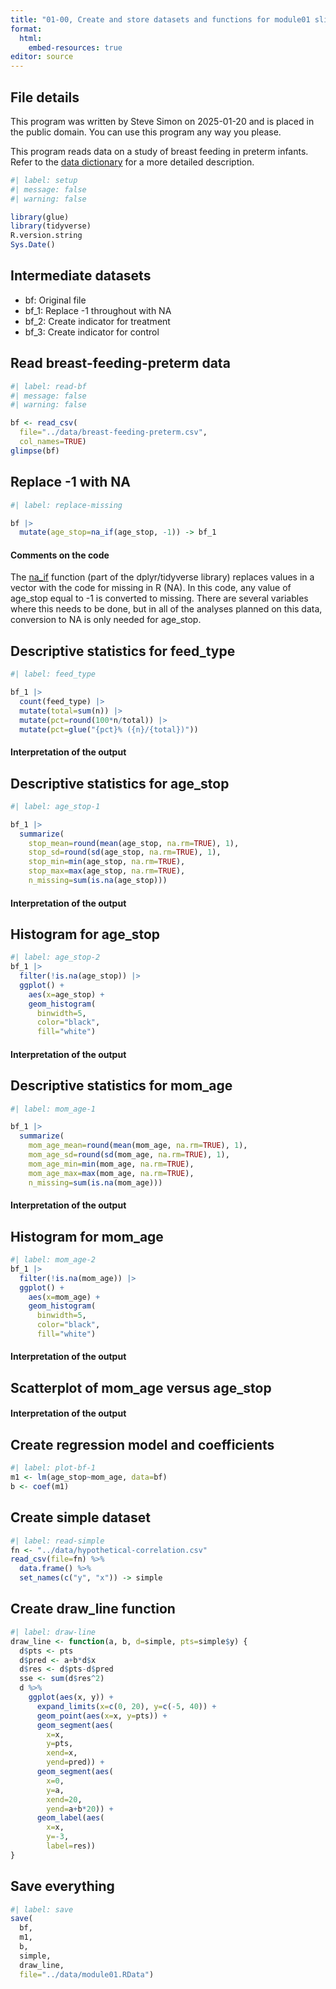 ```yaml
---
title: "01-00, Create and store datasets and functions for module01 slides"
format: 
  html:
    embed-resources: true
editor: source
---
```


## File details

This program was written by Steve Simon on 2025-01-20 and is placed in the public domain. You can use this program any way you please.

This program reads data on a study of breast feeding in preterm infants. Refer to the [data dictionary][ref01] for a more detailed description.

[ref01]: https://github.com/pmean/data/blob/main/files/breast-feeding-preterm.yaml

```r
#| label: setup
#| message: false
#| warning: false

library(glue)
library(tidyverse)
R.version.string
Sys.Date()
```

## Intermediate datasets

-   bf: Original file
-   bf_1: Replace -1 throughout with NA
-   bf_2: Create indicator for treatment
-   bf_3: Create indicator for control

## Read breast-feeding-preterm data

```r
#| label: read-bf
#| message: false
#| warning: false

bf <- read_csv(
  file="../data/breast-feeding-preterm.csv",
  col_names=TRUE)
glimpse(bf)
```

## Replace -1 with NA

```r
#| label: replace-missing

bf |>
  mutate(age_stop=na_if(age_stop, -1)) -> bf_1
```

#### Comments on the code

The [na_if][ref01] function (part of the dplyr/tidyverse library) replaces values in a vector with the code for missing in R (NA). In this code, any value of age_stop equal to -1 is converted to missing. There are several variables where this needs to be done, but in all of the analyses planned on this data, conversion to NA is only needed for age_stop.

[ref01]: https://dplyr.tidyverse.org/reference/na_if.html 

## Descriptive statistics for feed_type

```r
#| label: feed_type

bf_1 |>
  count(feed_type) |>
  mutate(total=sum(n)) |>
  mutate(pct=round(100*n/total)) |>
  mutate(pct=glue("{pct}% ({n}/{total})"))
```

#### Interpretation of the output

## Descriptive statistics for age_stop

```r
#| label: age_stop-1

bf_1 |>
  summarize(
    stop_mean=round(mean(age_stop, na.rm=TRUE), 1),
    stop_sd=round(sd(age_stop, na.rm=TRUE), 1),
    stop_min=min(age_stop, na.rm=TRUE),
    stop_max=max(age_stop, na.rm=TRUE),
    n_missing=sum(is.na(age_stop)))
```

#### Interpretation of the output

## Histogram for age_stop

```r
#| label: age_stop-2
bf_1 |>
  filter(!is.na(age_stop)) |>
  ggplot() +
    aes(x=age_stop) +
    geom_histogram(
      binwidth=5,
      color="black",
      fill="white")
```

#### Interpretation of the output

## Descriptive statistics for mom_age

```r
#| label: mom_age-1

bf_1 |>
  summarize(
    mom_age_mean=round(mean(mom_age, na.rm=TRUE), 1),
    mom_age_sd=round(sd(mom_age, na.rm=TRUE), 1),
    mom_age_min=min(mom_age, na.rm=TRUE),
    mom_age_max=max(mom_age, na.rm=TRUE),
    n_missing=sum(is.na(mom_age)))
```

#### Interpretation of the output

## Histogram for mom_age

```r
#| label: mom_age-2
bf_1 |>
  filter(!is.na(mom_age)) |>
  ggplot() +
    aes(x=mom_age) +
    geom_histogram(
      binwidth=5,
      color="black",
      fill="white")
```

#### Interpretation of the output

## Scatterplot of mom_age versus age_stop

#### Interpretation of the output

## Create regression model and coefficients

```r
#| label: plot-bf-1
m1 <- lm(age_stop~mom_age, data=bf)
b <- coef(m1)
```

## Create simple dataset

```r
#| label: read-simple
fn <- "../data/hypothetical-correlation.csv"
read_csv(file=fn) %>% 
  data.frame() %>%
  set_names(c("y", "x")) -> simple
```

## Create draw_line function

```r
#| label: draw-line
draw_line <- function(a, b, d=simple, pts=simple$y) {
  d$pts <- pts
  d$pred <- a+b*d$x
  d$res <- d$pts-d$pred
  sse <- sum(d$res^2)
  d %>%
    ggplot(aes(x, y)) +
      expand_limits(x=c(0, 20), y=c(-5, 40)) +
      geom_point(aes(x=x, y=pts)) +
      geom_segment(aes(
        x=x, 
        y=pts, 
        xend=x, 
        yend=pred)) +
      geom_segment(aes(
        x=0,
        y=a,
        xend=20,
        yend=a+b*20)) +
      geom_label(aes(
        x=x,
        y=-3,
        label=res))
}
```

## Save everything

```r
#| label: save
save(
  bf, 
  m1, 
  b, 
  simple, 
  draw_line, 
  file="../data/module01.RData")
```